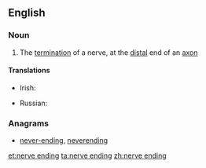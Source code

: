==English==

===Noun===
{{en-noun|sg=[[nerve]] [[ending]]}}

# The [[termination]] of a nerve, at the [[distal]] end of an [[axon]]

====Translations====
{{trans-top|the termination of a nerve}}
* Irish: {{t|ga|néarcheann|m}}
{{trans-mid}}
* Russian: {{t|ru|нервное окончание|n|sc=Cyrl|tr=nérvnoje okončánije|alt=не́рвное оконча́ние}}
{{trans-bottom}}

===Anagrams===
* [[never-ending#English|never-ending]], [[neverending#English|neverending]]

[[et:nerve ending]]
[[ta:nerve ending]]
[[zh:nerve ending]]